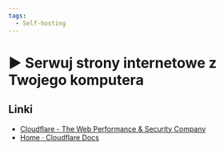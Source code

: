 ```yaml
---
tags:
  - Self-hosting
---
```



# ▶️ Serwuj strony internetowe z Twojego komputera

<YouTubePlayer videoId="DDnE4YUJXOU" />

## Linki

- [Cloudflare - The Web Performance & Security Company](https://www.cloudflare.com/)
- [Home · Cloudflare Docs](https://developers.cloudflare.com/)
